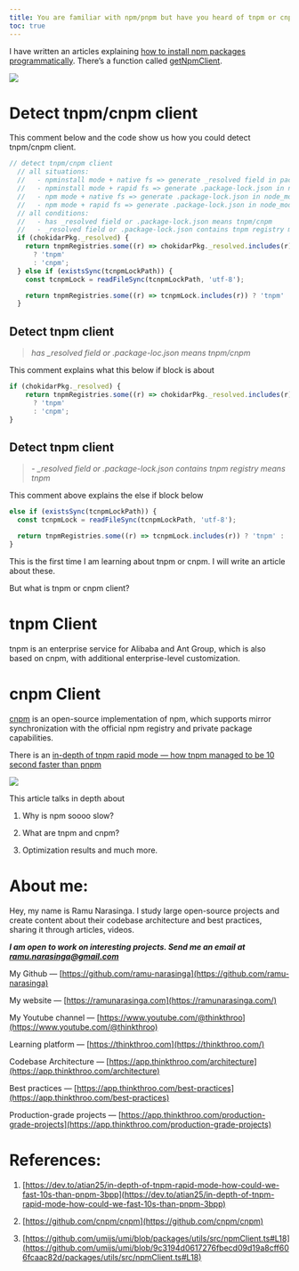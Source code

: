 ```yaml
---
title: You are familiar with npm/pnpm but have you heard of tnpm or cnpm?
toc: true
---
```

I have written an articles explaining [how to install npm packages programmatically](https://medium.com/@thinkthroo/part-1-how-to-install-npm-packages-programmatically-b35f1a2c0142). There’s a function called [getNpmClient](https://github.com/umijs/umi/blob/master/packages/utils/src/npmClient.ts#L13).

![](https://miro.medium.com/v2/resize:fit:875/1*SmdHCy7BxVLFRVcAmhAlBA.png)

# **Detect tnpm/cnpm client**

This comment below and the code show us how you could detect tnpm/cnpm client.

```javascript
// detect tnpm/cnpm client
  // all situations:
  //   - npminstall mode + native fs => generate _resolved field in package.json
  //   - npminstall mode + rapid fs => generate .package-lock.json in node_modules
  //   - npm mode + native fs => generate .package-lock.json in node_modules
  //   - npm mode + rapid fs => generate .package-lock.json in node_modules
  // all conditions:
  //   - has _resolved field or .package-lock.json means tnpm/cnpm
  //   - _resolved field or .package-lock.json contains tnpm registry means tnpm
  if (chokidarPkg._resolved) {
    return tnpmRegistries.some((r) => chokidarPkg._resolved.includes(r))
      ? 'tnpm'
      : 'cnpm';
  } else if (existsSync(tcnpmLockPath)) {
    const tcnpmLock = readFileSync(tcnpmLockPath, 'utf-8');

    return tnpmRegistries.some((r) => tcnpmLock.includes(r)) ? 'tnpm' : 'cnpm';
  }
```

## **Detect tnpm client**

> *has \_resolved field or .package-loc.json means tnpm/cnpm*

This comment explains what this below if block is about

```javascript
if (chokidarPkg._resolved) {
    return tnpmRegistries.some((r) => chokidarPkg._resolved.includes(r))
      ? 'tnpm'
      : 'cnpm';
}
```

## **Detect tnpm client**

> *\- \_resolved field or .package-lock.json contains tnpm registry means tnpm*

This comment above explains the else if block below

```javascript
else if (existsSync(tcnpmLockPath)) {
  const tcnpmLock = readFileSync(tcnpmLockPath, 'utf-8');
```

```javascript
  return tnpmRegistries.some((r) => tcnpmLock.includes(r)) ? 'tnpm' : 'cnpm';
}
```

This is the first time I am learning about tnpm or cnpm. I will write an article about these.

But what is tnpm or cnpm client?

# **tnpm Client**

tnpm is an enterprise service for Alibaba and Ant Group, which is also based on cnpm, with additional enterprise-level customization.

# **cnpm Client**

[cnpm](https://github.com/cnpm) is an open-source implementation of npm, which supports mirror synchronization with the official npm registry and private package capabilities.

There is an [in-depth of tnpm rapid mode — how tnpm managed to be 10 second faster than pnpm](https://dev.to/atian25/in-depth-of-tnpm-rapid-mode-how-could-we-fast-10s-than-pnpm-3bpp)

![](https://miro.medium.com/v2/resize:fit:875/1*MPa2-prYc7-XOw3CdOBEbg.png)

This article talks in depth about

1. Why is npm soooo slow?
    
2. What are tnpm and cnpm?
    
3. Optimization results and much more.
    

# **About me:**

Hey, my name is Ramu Narasinga. I study large open-source projects and create content about their codebase architecture and best practices, sharing it through articles, videos.

***I am open to work on interesting projects. Send me an email at ramu.narasinga@gmail.com***

My Github — [https://github.com/ramu-narasinga](https://github.com/ramu-narasinga)

My website — [https://ramunarasinga.com](https://ramunarasinga.com/)

My Youtube channel — [https://www.youtube.com/@thinkthroo](https://www.youtube.com/@thinkthroo)

Learning platform — [https://thinkthroo.com](https://thinkthroo.com/)

Codebase Architecture — [https://app.thinkthroo.com/architecture](https://app.thinkthroo.com/architecture)

Best practices — [https://app.thinkthroo.com/best-practices](https://app.thinkthroo.com/best-practices)

Production-grade projects — [https://app.thinkthroo.com/production-grade-projects](https://app.thinkthroo.com/production-grade-projects)

# **References:**

1. [https://dev.to/atian25/in-depth-of-tnpm-rapid-mode-how-could-we-fast-10s-than-pnpm-3bpp](https://dev.to/atian25/in-depth-of-tnpm-rapid-mode-how-could-we-fast-10s-than-pnpm-3bpp)
    
2. [https://github.com/cnpm/cnpm](https://github.com/cnpm/cnpm)
    
3. [https://github.com/umijs/umi/blob/packages/utils/src/npmClient.ts#L18](https://github.com/umijs/umi/blob/9c3194d0617276fbecd09d19a8cff606fcaac82d/packages/utils/src/npmClient.ts#L18)